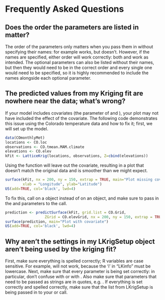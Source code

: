 # Frequently Asked Questions

## Does the order the parameters are listed in matter?

The order of the parameters only matters when you pass them in without specifying their names: for example \ttt{LatticeKrig(locations, values)} works, but \ttt{LatticeKrig(values, locations)} doesn't. However, if the names are specified, either order will work correctly: both \ttt{LatticeKrig(x = locations, y = values)} and \ttt{LatticeKrig(y = values, x = locations)} work as intended. The optional parameters can also be listed without their names, but then they would need to be in the correct order and every single one would need to be specified, so it is highly recommended to include the names alongside each optional parameter. 

## The predicted values from my Kriging fit are nowhere near the data; what's wrong?

If your model includes covariates (the \ttt{Z} parameter of \ttt{LatticeKrig} and \ttt{LKrig}), your plot may not have included the effect of the covariate. The following code demonstrates this issue using the Colorado temperature data and how to fix it; first, we will set up the model.
```r
data(COmonthlyMet)
locations <- CO.loc
observations <- CO.tmean.MAM.climate
elevations <- CO.elev
kFit <- LatticeKrig(locations, observations, Z=cbind(elevations))
```

Using the \ttt{surface} function will leave out the covariate, resulting in a plot that doesn't match the original data and is smoother than we might expect.

```r
surface(kFit, nx = 200, ny = 150, extrap = TRUE, main="Plot missing covariate",
        xlab = "Longitude", ylab="Latitude")
US(add=TRUE, col='black', lwd=4)
```

To fix this, call \ttt{surface} on a \ttt{predictSurface} object instead of on an \ttt{LKrig} object, and make sure to pass in the \ttt{grid.list} and \ttt{ZGrid} parameters  to the \ttt{predictSurface} call.

```r
prediction <- predictSurface(kFit, grid.list = CO.Grid, 
                  ZGrid = CO.elevGrid, nx = 200, ny = 150, extrap = TRUE)
surface(prediction, main="Plot with covariate")
US(add=TRUE, col='black', lwd=4)
```

## Why aren't the settings in my LKrigSetup object aren't being used by the kriging fit?

First, make sure everything is spelled correctly; R variables are case sensitive. For example, \ttt{LatticeKrig(x, y, LKInfo = info)} will not work, because the 'i' in "LKinfo" must be lowercase. Next, make sure that every parameter is being set correctly: in particular, don't confuse \ttt{x} with \ttt{X} or \ttt{alpha} with \ttt{a.wghts}. Also make sure that parameters that need to be passed as strings are in quotes, e.g. \ttt{LKGeometry = "LKSphere", distance.type="GreatCircle"}. If everything is set correctly and spelled correctly, make sure that the list from LKrigSetup is being passed in to your \ttt{LatticeKrig} or \ttt{LKrig} call.


<!--
aVec <- c(1, 0.25, 0.25*0.25)
 info <- LKrigSetup(newLocations, nlevel = 3, alpha = aVec/sum(aVec), LKGeometry = "LKSphere")
 kFit <- LatticeKrig(newLocations, dataValues, LKinfo=info)
Error in solve.default(t(X) %*% X, c(1, 0, 0)) : 
  Lapack routine dgesv: system is exactly singular: U[2,2] = 0
Timing stopped at: 0.05 0 0.06
Timing stopped at: 0.28 0 0.29 
-->

<!--
> info <- LKrigSetup(newLocations, nlevel = 3, alpha = aVec/sum(aVec), LKGeometry = "LKSphere")
> info <- LKrigSetup(dataLocations, nlevel = 3, alpha = aVec/sum(aVec), LKGeometry = "LKSphere")
Error in mLevel[l] <- nrow(grid.all.levels[[l]]) : 
  replacement has length zero
-->